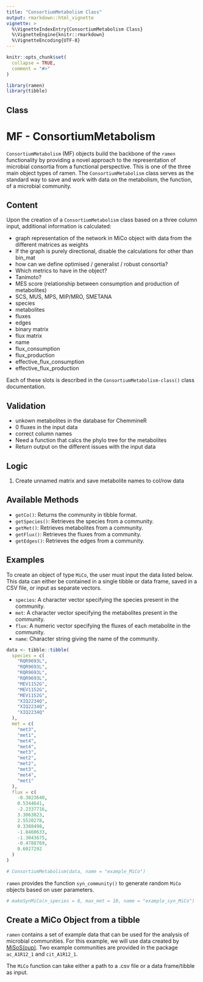 ```yaml
---
title: "ConsortiumMetabolism Class"
output: rmarkdown::html_vignette
vignette: >
  %\VignetteIndexEntry{ConsortiumMetabolism Class}
  %\VignetteEngine{knitr::rmarkdown}
  %\VignetteEncoding{UTF-8}
---
```


```r
knitr::opts_chunk$set(
  collapse = TRUE,
  comment = "#>"
)
```

```r
library(ramen)
library(tibble)
```

## \code{ConsortiumMetabolism} Class

# MF - ConsortiumMetabolism

`ConsortiumMetabolism` (MF) objects build the backbone of the `ramen` functionality by providing a novel approach to the representation of microbial consortia from a functional perspective. This is one of the three main object types of ramen. The `ConsortiumMetabolism` class serves as the standard way to save and work with data on the metabolism, the function, of a microbial community.

## Content
Upon the creation of a `ConsortiumMetabolism` class based on a three column input, additional information is calculated:

- graph representation of the network in MiCo object with data from the different matrices as weights
- If the graph is purely directional, disable the calculations for other than bin_mat
- how can we define optimised / generalist / robust consortia?
- Which metrics to have in the object?
- Tanimoto?
- MES score (relationship between consumption and production of metabolites)
- SCS, MUS, MPS, MIP/MRO, SMETANA
- species
- metabolites
- fluxes
- edges
- binary matrix
- flux matrix 
- name
- flux_consumption
- flux_production
- effective_flux_consumption
- effective_flux_production

Each of these slots is described in the `ConsortiumMetabolism-class()` class documentation.

## Validation
- unkown metabolites in the database for ChemmineR
- 0 fluxes in the input data
- correct column names
- Need a function that calcs the phylo tree for the metabolites
- Return output on the different issues with the input data

## Logic
1. Create unnamed matrix and save metabolite names to col/row data


## Available Methods 
- `getCo()`: Returns the community in tibble format.
- `getSpecies()`: Retrieves the species from a community.
- `getMet()`: Retrieves metabolites from a community.
- `getFlux()`: Retrieves the fluxes from a community.
- `getEdges()`: Retrieves the edges from a community.

## Examples
To create an object of type `MiCo`, the user must input the data listed below. This data can either be contained in a single tibble or data frame, saved in a CSV file, or input as separate vectors.

- `species`: A character vector specifying the species present in the community.
- `met`: A character vector specifying the metabolites present in the community.
- `flux`: A numeric vector specifying the fluxes of each metabolite in the community.
- `name`: Character string giving the name of the community.

```r
data <- tibble::tibble(
  species = c(
    "RQR9693L",
    "RQR9693L",
    "RQR9693L",
    "RQR9693L",
    "MEV1152G",
    "MEV1152G",
    "MEV1152G",
    "XIQ2234Q",
    "XIQ2234Q",
    "XIQ2234Q"
  ),
  met = c(
    "met3",
    "met1",
    "met4",
    "met4",
    "met3",
    "met2",
    "met2",
    "met3",
    "met4",
    "met1"
  ),
  flux = c(
    -0.3023640,
    0.5344641,
    -2.2337716,
    3.3063823,
    2.5520278,
    0.3388498,
    -1.8460633,
    -1.3043675,
    -0.4788769,
    0.6027292
  )
)

# ConsortiumMetabolism(data, name = "example_MiCo")
```

`ramen` provides the function `syn_community()` to generate random `MiCo` objects based on user parameters. 

```r
# makeSynMiCo(n_species = 8, max_met = 10, name = "example_syn_MiCo")
```

## Create a MiCo Object from a tibble
`ramen` contains a set of example data that can be used for the analysis of microbial communities. For this example, we will use data created by [MiSoS(oup)](https://github.com/sirno/misosoup). Two example communities are provided in the package `ac_A1R12_1` and `cit_A1R12_1`.

The `MiCo` function can take either a path to a .csv file or a data frame/tibble as input.






